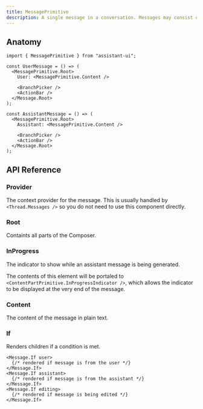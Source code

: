 ```yaml
---
title: MessagePrimitive
description: A single message in a conversation. Messages may consist of multiple parts.
---
```


## Anatomy

```tsx
import { MessagePrimitive } from "assistant-ui";

const UserMessage = () => (
  <MessagePrimitive.Root>
    User: <MessagePrimitive.Content />
    
    <BranchPicker />
    <ActionBar />
  </Message.Root>
);

const AssistantMessage = () => (
  <MessagePrimitive.Root>
    Assistant: <MessagePrimitive.Content />
    
    <BranchPicker />
    <ActionBar />
  </Message.Root>
);
```

## API Reference

### Provider

The context provider for the message. This is usually handled by `<Thread.Messages />` so you do not need to use this component directly.

### Root

Containts all parts of the Composer.

### InProgress

The indicator to show while an assistant message is being generated.  

The contents of this element will be portaled to `<ContentPartPrimitive.InProgressIndicator />`, which allows the indicator to be displayed at the very end of the message.  

### Content

The content of the message in plain text.

### If

Renders children if a condition is met.

```tsx
<Message.If user>
  {/* rendered if message is from the user */}
</Message.If>
<Message.If assistant>
  {/* rendered if message is from the assistant */}
</Message.If>
<Message.If editing>
  {/* rendered if message is being edited */}
</Message.If>
```

